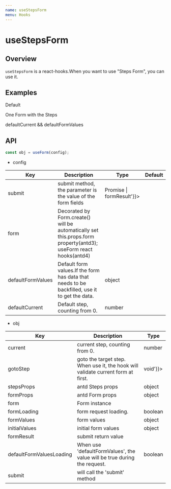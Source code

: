 ```yaml
---
name: useStepsForm
menu: Hooks
---
```




# useStepsForm


## Overview

`useStepsForm` is a react-hooks.When you want to use "Steps Form", you can use it.

## Examples

Default
<Example name="sunflower-antd-steps-form/Example1" />

One Form with the Steps

<Example name="sunflower-antd-steps-form/Example2" />

defaultCurrent && defaultFormValues
<Example name="sunflower-antd-steps-form/Example3" />

## API

```jsx
const obj = useForm(config);
```

- config

<table>
  <thead>
    <tr>
      <th>Key</th>
      <th>Description</th>
      <th>Type</th>
      <th>Default</th>
    </tr>
  </thead>
  <tbody>
    <tr>
      <td>submit</td>
      <td>submit method, the parameter is the value of the form fields</td>
      <td dangerouslySetInnerHTML={{__html: '(formValues) => Promise<formResult> | formResult'}}></td>
      <td></td>
    </tr>
    <tr>
      <td>form</td>
      <td>Decorated by Form.create() will be automatically set this.props.form property(antd3); useForm react hooks(antd4)</td>
      <td></td>
      <td></td>
    </tr>
    <tr>
      <td>defaultFormValues</td>
      <td>Default form values.If the form has data that needs to be backfilled, use it to get the data.</td>
      <td>object</td>
      <td dangerouslySetInnerHTML={{__html: '{}'}}></td>
    </tr>
    <tr>
      <td>defaultCurrent</td>
      <td>Default step, counting from 0.</td>
      <td>number</td>
      <td dangerouslySetInnerHTML={{__html: '0'}}></td>
    </tr>
  </tbody>
</table>




- obj

<table>
  <thead>
    <tr>
      <th>Key</th>
      <th>Description</th>
      <th>Type</th>
    </tr>
  </thead>
  <tbody>
    <tr>
      <td>current</td>
      <td>current step, counting from 0.</td>
      <td>number</td>
    </tr>
    <tr>
      <td>gotoStep</td>
      <td>goto the target step. When use it, the hook will validate current form at first.</td>
      <td dangerouslySetInnerHTML={{__html: '(step: number) => void'}}></td>
    </tr>
    <tr>
      <td>stepsProps</td>
      <td>antd Steps props</td>
      <td>object</td>
    </tr>
    <tr>
      <td>formProps</td>
      <td>antd Form props</td>
      <td>object</td>
    </tr>
    <tr>
      <td>form</td>
      <td>Form instance</td>
      <td></td>
    </tr>
    <tr>
      <td>formLoading</td>
      <td>form request loading.</td>
      <td>boolean</td>
    </tr>
    <tr>
      <td>formValues</td>
      <td>form values</td>
      <td>object</td>
    </tr>
    <tr>
      <td>initialValues</td>
      <td>initial form values</td>
      <td>object</td>
    </tr>
    <tr>
      <td>formResult</td>
      <td>submit return value</td>
      <td></td>
    </tr>
    <tr>
      <td>defaultFormValuesLoading</td>
      <td>When use 'defaultFormValues', the value will be true during the request.</td>
      <td>boolean</td>
    </tr>
    <tr>
      <td>submit</td>
      <td>will call the 'submit' method</td>
      <td></td>
    </tr>
  </tbody>
</table>

